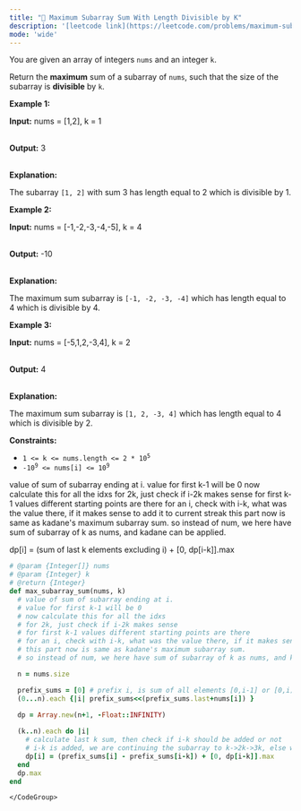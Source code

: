 ```yaml
---
title: "🧀 Maximum Subarray Sum With Length Divisible by K"
description: '[leetcode link](https://leetcode.com/problems/maximum-subarray-sum-with-length-divisible-by-k/description/)'
mode: 'wide'
---
```

<Tabs>
  <Tab title="Question" icon="circle-question" iconType="regular">
    <Card>
      <p>You are given an array of integers <code>nums</code> and an integer <code>k</code>.</p>  <p>Return the <strong>maximum</strong> sum of a <span data-keyword="subarray-nonempty">subarray</span> of <code>nums</code>, such that the size of the subarray is <strong>divisible</strong> by <code>k</code>.</p>   <p><strong class="example">Example 1:</strong></p>  <div class="example-block"> <p><strong>Input:</strong> <span class="example-io">nums = [1,2], k = 1</span></p>  <p><br/> <strong>Output:</strong> <span class="example-io">3</span></p>  <p><br/> <strong>Explanation:</strong></p>  <p>The subarray <code>[1, 2]</code> with sum 3 has length equal to 2 which is divisible by 1.</p> </div>  <p><strong class="example">Example 2:</strong></p>  <div class="example-block"> <p><strong>Input:</strong> <span class="example-io">nums = [-1,-2,-3,-4,-5], k = 4</span></p>  <p><br/> <strong>Output:</strong> <span class="example-io">-10</span></p>  <p><br/> <strong>Explanation:</strong></p>  <p>The maximum sum subarray is <code>[-1, -2, -3, -4]</code> which has length equal to 4 which is divisible by 4.</p> </div>  <p><strong class="example">Example 3:</strong></p>  <div class="example-block"> <p><strong>Input:</strong> <span class="example-io">nums = [-5,1,2,-3,4], k = 2</span></p>  <p><br/> <strong>Output:</strong> <span class="example-io">4</span></p>  <p><br/> <strong>Explanation:</strong></p>  <p>The maximum sum subarray is <code>[1, 2, -3, 4]</code> which has length equal to 4 which is divisible by 2.</p> </div>   <p><strong>Constraints:</strong></p>  <ul>  <li><code>1 &lt;= k &lt;= nums.length &lt;= 2 * 10<sup>5</sup></code></li>  <li><code>-10<sup>9</sup> &lt;= nums[i] &lt;= 10<sup>9</sup></code></li> </ul> 
    </Card>
  </Tab>
  <Tab title="Solution" icon="lightbulb" iconType="regular" >
    <Card>
      value of sum of subarray ending at i.
value for first k-1 will be 0
now calculate this for all the idxs
for 2k, just check if i-2k makes sense
for first k-1 values different starting points are there
for an i, check with i-k, what was the value there, if it makes sense to add it to current streak
this part now is same as kadane's maximum subarray sum. 
so instead of num, we here have sum of subarray of k as nums, and kadane can be applied.

dp[i] = (sum of last k elements excluding i) + [0, dp[i-k]].max
</Card>
  <Expandable title="code">
    <CodeGroup dropdown>
```ruby title="Maximum Subarray Sum With Length Divisible by K" lines
# @param {Integer[]} nums
# @param {Integer} k
# @return {Integer}
def max_subarray_sum(nums, k)
  # value of sum of subarray ending at i.
  # value for first k-1 will be 0
  # now calculate this for all the idxs
  # for 2k, just check if i-2k makes sense
  # for first k-1 values different starting points are there
  # for an i, check with i-k, what was the value there, if it makes sense to add it to current streak
  # this part now is same as kadane's maximum subarray sum. 
  # so instead of num, we here have sum of subarray of k as nums, and kadane can be applied.

  n = nums.size

  prefix_sums = [0] # prefix i, is sum of all elements [0,i-1] or [0,i)
  (0...n).each {|i| prefix_sums<<(prefix_sums.last+nums[i]) }

  dp = Array.new(n+1, -Float::INFINITY)
  
  (k..n).each do |i|
    # calculate last k sum, then check if i-k should be added or not
    # i-k is added, we are continuing the subarray to k->2k->3k, else we are not continuing it, and starting here again, kadane's logic
    dp[i] = (prefix_sums[i] - prefix_sums[i-k]) + [0, dp[i-k]].max
  end
  dp.max
end
```
    </CodeGroup>
  </Expandable>
  </Tab>
</Tabs>